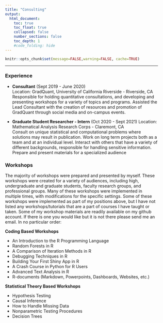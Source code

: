 ```yaml
---
title: "Consulting"
output:
  html_document:
    toc: true
    toc_float: true
    collapsed: false
    number_sections: false
    toc_depth: 1
    #code_folding: hide
---
```


```r
knitr::opts_chunk$set(message=FALSE,warning=FALSE, cache=TRUE)
```


------------------------

### Experience

- **Consultant** (Sept 2019 - June 2020)   
   Location: GradQuant, University of California Riverside - Riverside, CA   
   <span class="desc">Responsible for holding quantitative consultations, and developing and presenting workshops for a variety of topics and programs. Assisted the Lead Consultant with the creation of resources and promotion of GradQuant through social media and on-campus events.</span>
   
- **Graduate Student Researcher - Intern** (Oct 2020 - Sept 2021)
Location: Mathematical Analysis Research Corps - Claremont, CA   
   <span class="desc">Consult on unique statistical and computational problems where solutions may result in publication. Work on long term projects both as a team and at an individual level. Interact with others that have a variety of different backgrounds, responsible for handling sensitive information. Prepare and present materials for a specialized audience</span>

### Workshops 

The majority of workshops were prepared and presented by myself. These workshops were created for a variety of audiences, including high, undergraduate and graduate students, faculty research groups, and professional groups. Many of these workshops were implemented in multiple times, with modifications for the specific settings. Some of these workshops were implemented as part of my positions above, but I have not listed any workshops/tutorials that are a part of courses I have taught or taken. Some of my workshop materials are readily available on my github account.  If there is one you would like but it is not there please send me an email.  In no particular order: 

**Coding Based Workshops**

- An Introduction to the R Programming Language 
- Random Forests in R 
- A Comparison of Iteration Methods in R 
- Debugging Techniques in R
- Building Your First Shiny App in R
- A Crash Course in Python for R Users 
- Advanced Text Analysis in R
- R-documents (Markdown, Powerpoints, Dashboards, Websites, etc.) 


**Statistical Theory Based Workshops** 

- Hypothesis Testing
- Causal Inference 
- How to Handle Missing Data 
- Nonparametric Testing Procedures 
- Decision Trees